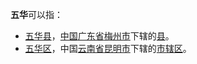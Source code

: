 '''五华'''可以指：
* [[五华县|五华县]]，[[中国|中国]][[广东省|广东省]][[梅州市|梅州市]]下辖的[[县|县]]。
* [[五华区|五华区]]，中国[[云南省|云南省]][[昆明市|昆明市]]下辖的[[市辖区|市辖区]]。
{{disambig|W|Cat=二字地名消歧义}}